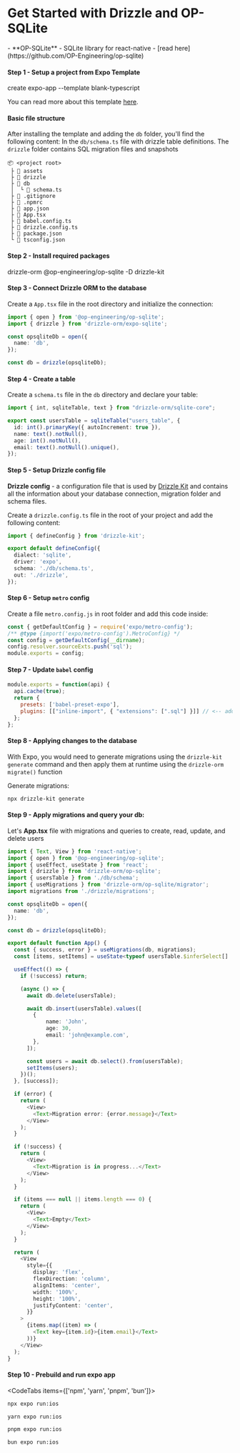 
<Breadcrumbs/>

# Get Started with Drizzle and OP-SQLite

<Prerequisites>  
  - **OP-SQLite** - SQLite library for react-native - [read here](https://github.com/OP-Engineering/op-sqlite)
</Prerequisites>


#### Step 1 - Setup a project from Expo Template
<Npx>
create expo-app --template blank-typescript
</Npx>

You can read more about this template [here](https://docs.expo.dev/more/create-expo/#create-a-new-project).

#### Basic file structure

After installing the template and adding the `db` folder, you'll find the following content: In the `db/schema.ts` file with drizzle table definitions. The `drizzle` folder contains SQL migration files and snapshots

```plaintext
📦 <project root>
 ├ 📂 assets
 ├ 📂 drizzle
 ├ 📂 db
 │  └ 📜 schema.ts
 ├ 📜 .gitignore
 ├ 📜 .npmrc
 ├ 📜 app.json
 ├ 📜 App.tsx
 ├ 📜 babel.config.ts
 ├ 📜 drizzle.config.ts
 ├ 📜 package.json
 └ 📜 tsconfig.json
```

#### Step 2 - Install required packages
<Npm>
  drizzle-orm @op-engineering/op-sqlite
  -D drizzle-kit
</Npm>

#### Step 3 - Connect Drizzle ORM to the database

Create a `App.tsx` file in the root directory and initialize the connection:

```ts
import { open } from '@op-engineering/op-sqlite';
import { drizzle } from 'drizzle-orm/expo-sqlite';

const opsqliteDb = open({
  name: 'db',
});

const db = drizzle(opsqliteDb);
```

#### Step 4 - Create a table

Create a `schema.ts` file in the `db` directory and declare your table:

```typescript copy filename="src/db/schema.ts"
import { int, sqliteTable, text } from "drizzle-orm/sqlite-core";

export const usersTable = sqliteTable("users_table", {
  id: int().primaryKey({ autoIncrement: true }),
  name: text().notNull(),
  age: int().notNull(),
  email: text().notNull().unique(),
});
```

#### Step 5 - Setup Drizzle config file

**Drizzle config** - a configuration file that is used by [Drizzle Kit](/docs/kit-overview) and contains all the information about your database connection, migration folder and schema files.

Create a `drizzle.config.ts` file in the root of your project and add the following content:

```ts
import { defineConfig } from 'drizzle-kit';

export default defineConfig({
  dialect: 'sqlite',
  driver: 'expo',
  schema: './db/schema.ts',
  out: './drizzle',
});
```

#### Step 6 - Setup `metro` config

Create a file `metro.config.js` in root folder and add this code inside:

```js copy filename="metro.config.js"
const { getDefaultConfig } = require('expo/metro-config');
/** @type {import('expo/metro-config').MetroConfig} */
const config = getDefaultConfig(__dirname);
config.resolver.sourceExts.push('sql');
module.exports = config;
```

#### Step 7 - Update `babel` config
```js copy filename="babel.config.js"
module.exports = function(api) {
  api.cache(true);
  return {
    presets: ['babel-preset-expo'],
    plugins: [["inline-import", { "extensions": [".sql"] }]] // <-- add this
  };
};
```

#### Step 8 - Applying changes to the database

With Expo, you would need to generate migrations using the `drizzle-kit generate` command and then apply them at runtime using the `drizzle-orm` `migrate()` function

Generate migrations:
```bash copy
npx drizzle-kit generate
```

#### Step 9 - Apply migrations and query your db:

Let's **App.tsx** file with migrations and queries to create, read, update, and delete users

```ts copy
import { Text, View } from 'react-native';
import { open } from '@op-engineering/op-sqlite';
import { useEffect, useState } from 'react';
import { drizzle } from 'drizzle-orm/op-sqlite';
import { usersTable } from './db/schema';
import { useMigrations } from 'drizzle-orm/op-sqlite/migrator';
import migrations from './drizzle/migrations';

const opsqliteDb = open({
  name: 'db',
});

const db = drizzle(opsqliteDb);

export default function App() {
  const { success, error } = useMigrations(db, migrations);
  const [items, setItems] = useState<typeof usersTable.$inferSelect[] | null>(null);

  useEffect(() => {
    if (!success) return;

    (async () => {
      await db.delete(usersTable);

      await db.insert(usersTable).values([
        {
            name: 'John',
            age: 30,
            email: 'john@example.com',
        },
      ]);

      const users = await db.select().from(usersTable);
      setItems(users);
    })();
  }, [success]);

  if (error) {
    return (
      <View>
        <Text>Migration error: {error.message}</Text>
      </View>
    );
  }

  if (!success) {
    return (
      <View>
        <Text>Migration is in progress...</Text>
      </View>
    );
  }

  if (items === null || items.length === 0) {
    return (
      <View>
        <Text>Empty</Text>
      </View>
    );
  }

  return (
    <View
      style={{
        display: 'flex',
        flexDirection: 'column',
        alignItems: 'center',
        width: '100%',
        height: '100%',
        justifyContent: 'center',
      }}
    >
      {items.map((item) => (
        <Text key={item.id}>{item.email}</Text>
      ))}
    </View>
  );
}
```

#### Step 10 - Prebuild and run expo app

<CodeTabs items={['npm', 'yarn', 'pnpm', 'bun']}>
```bash copy
npx expo run:ios
```
```bash copy
yarn expo run:ios
```
```bash copy
pnpm expo run:ios
```
```bash copy
bun expo run:ios
```
</CodeTabs>